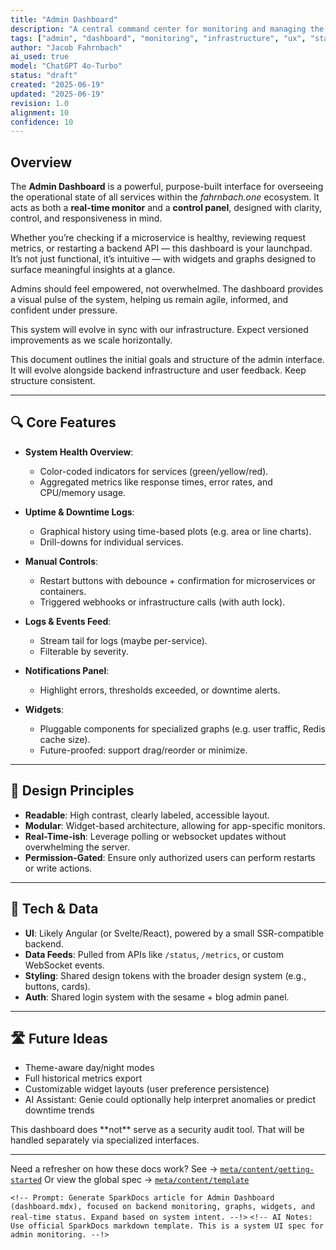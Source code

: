 ```yaml
---
title: "Admin Dashboard"
description: "A central command center for monitoring and managing the backend services, health, and infrastructure across the fahrnbach.one system."
tags: ["admin", "dashboard", "monitoring", "infrastructure", "ux", "status", "observability"]
author: "Jacob Fahrnbach"
ai_used: true
model: "ChatGPT 4o-Turbo"
status: "draft"
created: "2025-06-19"
updated: "2025-06-19"
revision: 1.0
alignment: 10
confidence: 10
---
```


## Overview

The **Admin Dashboard** is a powerful, purpose-built interface for overseeing the operational state of all services within the *fahrnbach.one* ecosystem. It acts as both a **real-time monitor** and a **control panel**, designed with clarity, control, and responsiveness in mind.

Whether you’re checking if a microservice is healthy, reviewing request metrics, or restarting a backend API — this dashboard is your launchpad. It’s not just functional, it’s intuitive — with widgets and graphs designed to surface meaningful insights at a glance.

Admins should feel empowered, not overwhelmed. The dashboard provides a visual pulse of the system, helping us remain agile, informed, and confident under pressure.

<Aside type="note">This system will evolve in sync with our infrastructure. Expect versioned improvements as we scale horizontally.</Aside>


This document outlines the initial goals and structure of the admin interface. It will evolve alongside backend infrastructure and user feedback. Keep structure consistent.

---

## 🔍 Core Features

- **System Health Overview**:
  - Color-coded indicators for services (green/yellow/red).
  - Aggregated metrics like response times, error rates, and CPU/memory usage.

- **Uptime & Downtime Logs**:
  - Graphical history using time-based plots (e.g. area or line charts).
  - Drill-downs for individual services.

- **Manual Controls**:
  - Restart buttons with debounce + confirmation for microservices or containers.
  - Triggered webhooks or infrastructure calls (with auth lock).

- **Logs & Events Feed**:
  - Stream tail for logs (maybe per-service).
  - Filterable by severity.

- **Notifications Panel**:
  - Highlight errors, thresholds exceeded, or downtime alerts.

- **Widgets**:
  - Pluggable components for specialized graphs (e.g. user traffic, Redis cache size).
  - Future-proofed: support drag/reorder or minimize.

---

## 🧠 Design Principles

- **Readable**: High contrast, clearly labeled, accessible layout.
- **Modular**: Widget-based architecture, allowing for app-specific monitors.
- **Real-Time-ish**: Leverage polling or websocket updates without overwhelming the server.
- **Permission-Gated**: Ensure only authorized users can perform restarts or write actions.

---

## 📐 Tech & Data

- **UI**: Likely Angular (or Svelte/React), powered by a small SSR-compatible backend.
- **Data Feeds**: Pulled from APIs like `/status`, `/metrics`, or custom WebSocket events.
- **Styling**: Shared design tokens with the broader design system (e.g., buttons, cards).
- **Auth**: Shared login system with the sesame + blog admin panel.

---

## 🛣️ Future Ideas

- Theme-aware day/night modes
- Full historical metrics export
- Customizable widget layouts (user preference persistence)
- AI Assistant: Genie could optionally help interpret anomalies or predict downtime trends

<Aside type="caution">This dashboard does **not** serve as a security audit tool. That will be handled separately via specialized interfaces.</Aside>

---

Need a refresher on how these docs work?
See → [`meta/content/getting-started`](/meta/content/getting-started)
Or view the global spec → [`meta/content/template`](/meta/content/template)

``` <!-- Prompt: Generate SparkDocs article for Admin Dashboard (dashboard.mdx), focused on backend monitoring, graphs, widgets, and real-time status. Expand based on system intent. --!> ```
``` <!-- AI Notes: Use official SparkDocs markdown template. This is a system UI spec for admin monitoring. --!> ```
